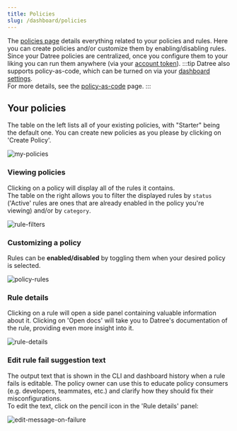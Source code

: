 ```yaml
---
title: Policies
slug: /dashboard/policies
---
```


The [policies page](https://app.datree.io/cli/policies) details everything related to your policies and rules. Here you can create policies and/or customize them by enabling/disabling rules.  
Since your Datree policies are centralized, once you configure them to your liking you can run them anywhere (via your [account token](/dashboard/account-token)).
:::tip
Datree also supports policy-as-code, which can be turned on via your [dashboard settings](https://app.datree.io/settings/user-settings).  
For more details, see the [policy-as-code](/dashboard/policy-as-code) page.
:::

## Your policies

The table on the left lists all of your existing policies, with "Starter" being the default one. You can create new policies as you please by clicking on 'Create Policy'.

![my-policies](/img/dashboard/policies/my-policies.png)

### Viewing policies

Clicking on a policy will display all of the rules it contains.  
The table on the right allows you to filter the displayed rules by `status` ('Active' rules are ones that are already enabled in the policy you're viewing) and/or by `category`.

![rule-filters](/img/dashboard/policies/rule-filters.png)

### Customizing a policy

Rules can be **enabled/disabled** by toggling them when your desired policy is selected.

![policy-rules](/img/dashboard/policies/policy-rules.png)

### Rule details

Clicking on a rule will open a side panel containing valuable information about it. Clicking on 'Open docs' will take you to Datree's documentation of the rule, providing even more insight into it.

![rule-details](/img/dashboard/policies/rule-details.png)

### Edit rule fail suggestion text

The output text that is shown in the CLI and dashboard history when a rule fails is editable. The policy owner can use this to educate policy consumers (e.g. developers, teammates, etc.) and clarify how they should fix their misconfigurations.  
To edit the text, click on the pencil icon in the 'Rule details' panel:

![edit-message-on-failure](/img/dashboard/policies/edit-message-on-failure.png)

